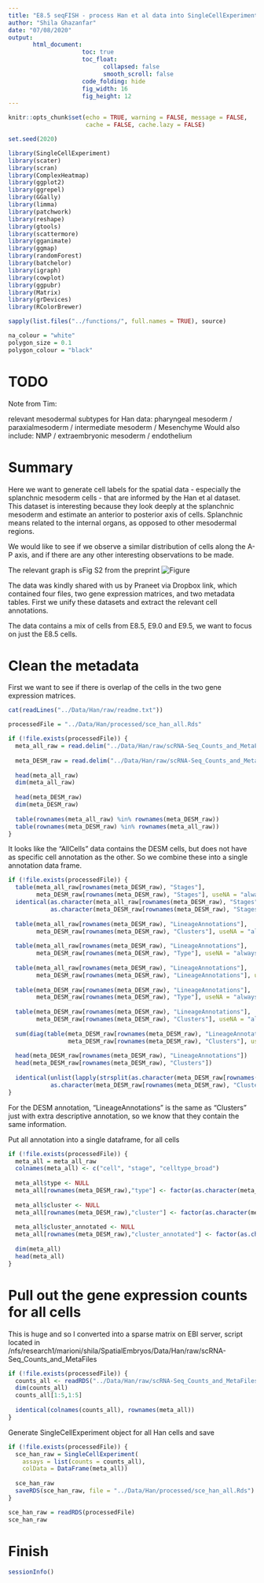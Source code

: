 ```yaml
---
title: "E8.5 seqFISH - process Han et al data into SingleCellExperiment object"
author: "Shila Ghazanfar"
date: "07/08/2020"
output:
       html_document:
                     toc: true
                     toc_float:
                           collapsed: false
                           smooth_scroll: false
                     code_folding: hide
                     fig_width: 16
                     fig_height: 12
---
```


```r
knitr::opts_chunk$set(echo = TRUE, warning = FALSE, message = FALSE,
                      cache = FALSE, cache.lazy = FALSE)
```

```r
set.seed(2020)
```

```r
library(SingleCellExperiment)
library(scater)
library(scran)
library(ComplexHeatmap)
library(ggplot2)
library(ggrepel)
library(GGally)
library(limma)
library(patchwork)
library(reshape)
library(gtools)
library(scattermore)
library(gganimate)
library(ggmap)
library(randomForest)
library(batchelor)
library(igraph)
library(cowplot)
library(ggpubr)
library(Matrix)
library(grDevices)
library(RColorBrewer)
```

```r
sapply(list.files("../functions/", full.names = TRUE), source)
```

```r
na_colour = "white"
polygon_size = 0.1
polygon_colour = "black"
```

# TODO

Note from Tim:

relevant mesodermal subtypes for Han data:
pharyngeal mesoderm / paraxialmesoderm /  intermediate mesoderm / Mesenchyme
Would also include: NMP / extraembryonic mesoderm / endothelium

# Summary

Here we want to generate cell labels for the spatial data - especially the 
splanchnic mesoderm cells - that are informed by the Han et al dataset. This
dataset is interesting because they look deeply at the splanchnic mesoderm and 
estimate an anterior to posterior axis of cells. Splanchnic means related to 
the internal organs, as opposed to other mesodermal regions.

We would like to see if we observe a similar distribution of cells along
the A-P axis, and if there are any other interesting observations to be made.

The relevant graph is sFig S2 from the preprint
![Figure](../Data/Han/raw/sFig_S2_E8.5.png)

The data was kindly shared with us by Praneet via Dropbox link, which contained
four files, two gene expression matrices, and two metadata tables. First we 
unify these datasets and extract the relevant cell annotations.

The data contains a mix of cells from E8.5, E9.0 and E9.5, we want to focus on 
just the E8.5 cells.

# Clean the metadata

First we want to see if there is overlap of the cells in the two gene expression
matrices. 

```r
cat(readLines("../Data/Han/raw/readme.txt"))
```


```r
processedFile = "../Data/Han/processed/sce_han_all.Rds"
```

```r
if (!file.exists(processedFile)) {
  meta_all_raw = read.delim("../Data/Han/raw/scRNA-Seq_Counts_and_MetaFiles/MetaFile_AllCells_E8.5_E9.0_E9.5_Final.txt", header = TRUE, row.names = 1)
  
  meta_DESM_raw = read.delim("../Data/Han/raw/scRNA-Seq_Counts_and_MetaFiles/MetaFile_DE_and_SM_Cells_E8.5_E9.0_E9.5.txt", header = TRUE, row.names = 1)
  
  head(meta_all_raw)
  dim(meta_all_raw)
  
  head(meta_DESM_raw)
  dim(meta_DESM_raw)
  
  table(rownames(meta_all_raw) %in% rownames(meta_DESM_raw))
  table(rownames(meta_DESM_raw) %in% rownames(meta_all_raw))
}
```

It looks like the "AllCells" data contains the DESM cells, but does not have
as specific cell annotation as the other. So we combine these into a single 
annotation data frame.

```r
if (!file.exists(processedFile)) {
  table(meta_all_raw[rownames(meta_DESM_raw), "Stages"],
        meta_DESM_raw[rownames(meta_DESM_raw), "Stages"], useNA = "always")
  identical(as.character(meta_all_raw[rownames(meta_DESM_raw), "Stages"]),
            as.character(meta_DESM_raw[rownames(meta_DESM_raw), "Stages"]))
  
  table(meta_all_raw[rownames(meta_DESM_raw), "LineageAnnotations"],
        meta_DESM_raw[rownames(meta_DESM_raw), "Clusters"], useNA = "always")
  
  table(meta_all_raw[rownames(meta_DESM_raw), "LineageAnnotations"],
        meta_DESM_raw[rownames(meta_DESM_raw), "Type"], useNA = "always")
  
  table(meta_all_raw[rownames(meta_DESM_raw), "LineageAnnotations"],
        meta_DESM_raw[rownames(meta_DESM_raw), "LineageAnnotations"], useNA = "always")
  
  table(meta_DESM_raw[rownames(meta_DESM_raw), "LineageAnnotations"],
        meta_DESM_raw[rownames(meta_DESM_raw), "Type"], useNA = "always")
  
  table(meta_DESM_raw[rownames(meta_DESM_raw), "LineageAnnotations"],
        meta_DESM_raw[rownames(meta_DESM_raw), "Clusters"], useNA = "always")
  
  sum(diag(table(meta_DESM_raw[rownames(meta_DESM_raw), "LineageAnnotations"],
                 meta_DESM_raw[rownames(meta_DESM_raw), "Clusters"], useNA = "always")))
  
  head(meta_DESM_raw[rownames(meta_DESM_raw), "LineageAnnotations"])
  head(meta_DESM_raw[rownames(meta_DESM_raw), "Clusters"])
  
  identical(unlist(lapply(strsplit(as.character(meta_DESM_raw[rownames(meta_DESM_raw), "LineageAnnotations"]), ":"), "[", 1)),
            as.character(meta_DESM_raw[rownames(meta_DESM_raw), "Clusters"]))
}
```

For the DESM annotation, "LineageAnnotations" is the same as "Clusters" just 
with extra descriptive annotation, so we know that they contain the same 
information.

Put all annotation into a single dataframe, for all cells

```r
if (!file.exists(processedFile)) {
  meta_all = meta_all_raw
  colnames(meta_all) <- c("cell", "stage", "celltype_broad")
  
  meta_all$type <- NULL
  meta_all[rownames(meta_DESM_raw),"type"] <- factor(as.character(meta_DESM_raw$Type))
  
  meta_all$cluster <- NULL
  meta_all[rownames(meta_DESM_raw),"cluster"] <- factor(as.character(meta_DESM_raw$Clusters))
  
  meta_all$cluster_annotated <- NULL
  meta_all[rownames(meta_DESM_raw),"cluster_annotated"] <- factor(as.character(meta_DESM_raw$LineageAnnotations))
  
  dim(meta_all)
  head(meta_all)
}
```

# Pull out the gene expression counts for all cells

This is huge and so I converted into a sparse matrix on EBI server, 
script located in /nfs/research1/marioni/shila/SpatialEmbryos/Data/Han/raw/scRNA-Seq_Counts_and_MetaFiles

```r
if (!file.exists(processedFile)) {
  counts_all <- readRDS("../Data/Han/raw/scRNA-Seq_Counts_and_MetaFiles/Counts_Matrix_AllCells_E8.5_E9.0_E9.5.Rds")
  dim(counts_all)
  counts_all[1:5,1:5]
  
  identical(colnames(counts_all), rownames(meta_all))
}
```

Generate SingleCellExperiment object for all Han cells and save

```r
if (!file.exists(processedFile)) {
  sce_han_raw = SingleCellExperiment(
    assays = list(counts = counts_all),
    colData = DataFrame(meta_all))
  
  sce_han_raw
  saveRDS(sce_han_raw, file = "../Data/Han/processed/sce_han_all.Rds")
}
```

```r
sce_han_raw = readRDS(processedFile)
sce_han_raw
```

# Finish

```r
sessionInfo()
```